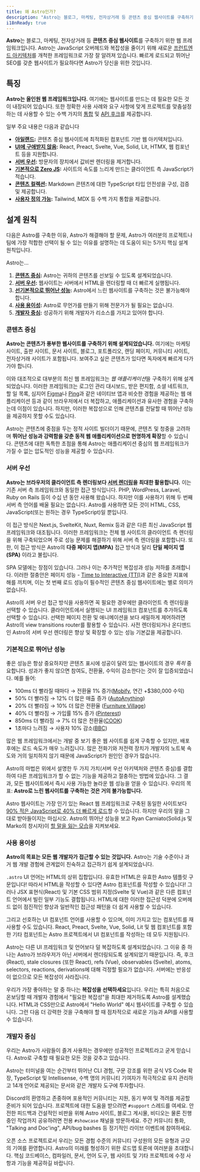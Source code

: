 ```yaml
---
title: 왜 Astro인가?
description: "Astro는 블로그, 마케팅, 전자상거래 등 콘텐츠 중심 웹사이트를 구축하기 위한 웹 프레임워크입니다. Astro가 다음 웹사이트에 적합한 이유를 알아보세요."
i18nReady: true
---
```


**Astro**는 블로그, 마케팅, 전자상거래 등 **콘텐츠 중심 웹사이트**를 구축하기 위한 웹 프레임워크입니다. Astro는 JavaScript 오버헤드와 복잡성을 줄이기 위해 새로운 [프런트엔드 아키텍처](/ko/concepts/islands/)를 개척한 프레임워크로 가장 잘 알려져 있습니다. 빠르게 로드되고 뛰어난 SEO를 갖춘 웹사이트가 필요하다면 Astro가 당신을 위한 것입니다.

## 특징

**Astro는 올인원 웹 프레임워크입니다.** 여기에는 웹사이트를 만드는 데 필요한 모든 것이 내장되어 있습니다. 또한 정확한 사용 사례와 요구 사항에 맞게 프로젝트를 맞춤설정하는 데 사용할 수 있는 수백 가지의 [통합](https://astro.build/integrations/) 및 [API 후크](/ko/reference/integrations-reference/)를 제공합니다.

일부 주요 내용은 다음과 같습니다

- **[아일랜드](/ko/concepts/islands/):** 콘텐츠 중심 웹사이트에 최적화된 컴포넌트 기반 웹 아키텍처입니다.
- **[UI에 구애받지 않음](/ko/guides/framework-components/):** React, Preact, Svelte, Vue, Solid, Lit, HTMX, 웹 컴포넌트 등을 지원합니다.
- **[서버 우선](/ko/basics/rendering-modes/):** 방문자의 장치에서 값비싼 렌더링을 제거합니다.
- **[기본적으로 Zero JS](/ko/basics/astro-components/):** 사이트의 속도를 느리게 만드는 클라이언트 측 JavaScript가 적습니다.
- **[콘텐츠 컬렉션](/ko/guides/content-collections/):** Markdown 콘텐츠에 대한 TypeScript 타입 안전성을 구성, 검증 및 제공합니다.
- **[사용자 정의 가능](/ko/guides/integrations-guide/):** Tailwind, MDX 등 수백 가지 통합을 제공합니다.

## 설계 원칙

다음은 Astro를 구축한 이유, Astro가 해결해야 할 문제, Astro가 여러분의 프로젝트나 팀에 가장 적합한 선택이 될 수 있는 이유를 설명하는 데 도움이 되는 5가지 핵심 설계 원칙입니다.

Astro는...

1. **[콘텐츠 중심](#콘텐츠-중심):** Astro는 귀하의 콘텐츠를 선보일 수 있도록 설계되었습니다.
2. **[서버 우선](#서버-우선):** 웹사이트는 서버에서 HTML을 렌더링할 때 더 빠르게 실행됩니다.
3. **[선기본적으로 뛰어난 성능](#기본적으로-뛰어난-성능):** Astro에서 느린 웹사이트를 구축하는 것은 불가능해야 합니다.
4. **[사용 용이성](#사용-용이성):** Astro로 무언가를 만들기 위해 전문가가 될 필요는 없습니다.
5. **[개발자 중심](#개발자-중심):** 성공하기 위해 개발자가 리소스를 가지고 있어야 합니다.

### 콘텐츠 중심

**Astro는 콘텐츠가 풍부한 웹사이트를 구축하기 위해 설계되었습니다.** 여기에는 마케팅 사이트, 출판 사이트, 문서 사이트, 블로그, 포트폴리오, 랜딩 페이지, 커뮤니티 사이트, 전자상거래 사이트가 포함됩니다. 보여주고 싶은 콘텐츠가 있다면 독자에게 빠르게 다가가야 합니다.

이와 대조적으로 대부분의 최신 웹 프레임워크는 *웹 애플리케이션*을 구축하기 위해 설계되었습니다. 이러한 프레임워크는 로그인 관리 대시보드, 받은 편지함, 소셜 네트워크, 할 일 목록, 심지어 [Figma](https://figma.com/)나 [Ping](https://ping.gg/)과 같은 네이티브 앱과 비슷한 경험을 제공하는 웹 애플리케이션 등과 같이 브라우저에서 더 복잡하고, 애플리케이션과 유사한 경험을 구축하는데 이점이 있습니다. 하지만, 이러한 복잡성으로 인해 콘텐츠를 전달할 때 뛰어난 성능을 제공하지 못할 수도 있습니다.

Astro는 콘텐츠에 중점을 두는 정적 사이트 빌더이기 때문에, 콘텐츠 및 청중을 고려하며 **뛰어난 성능과 강력함을 갖춘 동적 웹 애플리케이션으로 현명하게 확장**할 수 있습니다. 콘텐츠에 대한 독특한 초점을 통해 Astro는 애플리케이션 중심의 웹 프레임워크가 가질 수 없는 압도적인 성능을 제공할 수 있습니다.

### 서버 우선

**Astro는 브라우저의 클라이언트 측 렌더링보다 [서버 렌더링](/ko/basics/rendering-modes/)을 최대한 활용합니다.** 이는 기존 서버 측 프레임워크와 동일한 접근 방식입니다. PHP, WordPress, Laravel, Ruby on Rails 등이 수십 년 동안 사용해 왔습니다. 하지만 이를 사용하기 위해 두 번째 서버 측 언어를 배울 필요는 없습니다. Astro를 사용하면 모든 것이 HTML, CSS, JavaScript(또는 원하는 경우 TypeScript)일 뿐입니다.

이 접근 방식은 Next.js, SvelteKit, Nuxt, Remix 등과 같은 다른 최신 JavaScript 웹 프레임워크와 대조됩니다. 이러한 프레임워크는 전체 웹 사이트의 클라이언트 측 렌더링을 위해 구축되었으며 주로 성능 문제를 해결하기 위해 서버 측 렌더링을 포함합니다. 또한, 이 접근 방식은 Astro의 **다중 페이지 앱(MPA)** 접근 방식과 달리 **단일 페이지 앱(SPA)** 이라고 불립니다.

SPA 모델에는 장점이 있습니다. 그러나 이는 추가적인 복잡성과 성능 저하를 초래합니다. 이러한 절충안은 페이지 성능 - [Time to Interactive (TTI)](https://web.dev/interactive/)과 같은 중요한 지표에 해를 끼치며, 이는 첫 번째 로드 성능이 필수적인 콘텐츠 중심 웹사이트에는 별로 의미가 없습니다.

Astro의 서버 우선 접근 방식을 사용하면 꼭 필요한 경우에만 클라이언트 측 렌더링을 선택할 수 있습니다. 클라이언트에서 실행되는 UI 프레임워크 컴포넌트를 추가하도록 선택할 수 있습니다. 선택한 페이지 전환 및 애니메이션을 보다 세밀하게 제어하려면 Astro의 view transitions router를 활용할 수 있습니다. 사전 렌더링되거나 온디맨드인 Astro의 서버 우선 렌더링은 향상 및 확장할 수 있는 성능 기본값을 제공합니다.

### 기본적으로 뛰어난 성능

좋은 성능은 항상 중요하지만 콘텐츠 표시에 성공이 달려 있는 웹사이트의 경우 *특히* 중요합니다. 성과가 좋지 않으면 참여도, 전환율, 수익이 감소한다는 것이 잘 입증되었습니다. 예를 들어:

- 100ms 더 빨라질 때마다 → 전환율 1% 증가([Mobify](https://web.dev/why-speed-matters/), 연간 +$380,000 수익)
- 50% 더 빨라짐 → 12% 더 많은 매출 증가 ([AutoAnything](https://www.digitalcommerce360.com/2010/08/19/web-accelerator-revs-conversion-and-sales-autoanything/))
- 20% 더 빨라짐 → 10% 더 많은 전환율 ([Furniture Village](https://www.thinkwithgoogle.com/intl/en-gb/marketing-strategies/app-and-mobile/furniture-village-and-greenlight-slash-page-load-times-boosting-user-experience/))
- 40% 더 빨라짐 → 가입률 15% 증가 ([Pinterest](https://medium.com/pinterest-engineering/driving-user-growth-with-performance-improvements-cfc50dafadd7))
- 850ms 더 빨라짐 → 7% 더 많은 전환율([COOK](https://web.dev/why-speed-matters/))
- 1초마다 느려짐 → 사용자 10% 감소([BBC](https://www.creativebloq.com/features/how-the-bbc-builds-websites-that-scale))

많은 웹 프레임워크에서는 개발 중 보기 좋은 웹 사이트를 쉽게 구축할 수 있지만, 배포 후에는 로드 속도가 매우 느려집니다. 많은 전화기와 저전력 장치가 개발자의 노트북 속도와 거의 일치하지 않기 때문에 JavaScript가 원인인 경우가 많습니다.

Astro의 마법은 위에서 설명한 두 가지 가치(서버 우선 아키텍처와 콘텐츠 중심)를 결합하여 다른 프레임워크가 할 수 없는 기능을 제공하고 절충하는 방법에 있습니다. 그 결과, 모든 웹사이트에서 즉시 사용 가능한 놀라운 웹 성능을 얻을 수 있습니다. 우리의 목표: **Astro로 느린 웹사이트를 구축하는 것은 거의 불가능합니다.**

Astro 웹사이트는 가장 인기 있는 React 웹 프레임워크로 구축된 동일한 사이트보다 [90% 적은 JavaScript로 40% 더 빠르게 로드](https://twitter.com/t3dotgg/status/1437195415439360003)할 수 있습니다. 하지만 우리의 말을 그대로 받아들이지는 마십시오. Astro의 뛰어난 성능을 보고 Ryan Carniato(Solid.js 및 Marko의 창시자)이 [할 말을 잃는 모습](https://youtu.be/2ZEMb_H-LYE?t=8163)을 지켜보세요.

### 사용 용이성

**Astro의 목표는 모든 웹 개발자가 접근할 수 있는 것입니다.** Astro는 기술 수준이나 과거 웹 개발 경험에 관계없이 친숙하고 접근하기 쉽게 설계되었습니다.

`.astro` UI 언어는 HTML의 상위 집합입니다. 유효한 HTML은 유효한 Astro 템플릿 구문입니다! 따라서 HTML을 작성할 수 있다면 Astro 컴포넌트를 작성할 수 있습니다! 그러나 JSX 표현식(React) 및 기본 CSS 범위 지정(Svelte 및 Vue)과 같은 다른 컴포넌트 언어에서 빌린 일부 기능도 결합됩니다. HTML에 대한 이러한 접근성 덕분에 오버헤드 없이 점진적인 향상과 일반적인 접근성 패턴을 더 쉽게 사용할 수 있습니다.

그리고 선호하는 UI 컴포넌트 언어를 사용할 수 있으며, 이미 가지고 있는 컴포넌트를 재사용할 수도 있습니다. React, Preact, Svelte, Vue, Solid, Lit 및 웹 컴포넌트를 포함한 기타 컴포넌트는 Astro 프로젝트에서 UI 컴포넌트를 작성하는 데 모두 지원됩니다.

Astro는 다른 UI 프레임워크 및 언어보다 덜 복잡하도록 설계되었습니다. 그 이유 중 하나는 Astro가 브라우저가 아닌 서버에서 렌더링되도록 설계되었기 때문입니다. 즉, 후크(React), stale closures (또한 React), refs (Vue), observables (Svelte), atoms, selectors, reactions, derivations에 대해 걱정할 필요가 없습니다. 서버에는 반응성이 없으므로 모든 복잡성이 사라집니다.

우리가 가장 좋아하는 말 중 하나는 **복잡성을 선택하세요**입니다. 우리는 특히 처음으로 온보딩할 때 개발자 경험에서 "필요한 복잡성"을 최대한 제거하도록 Astro를 설계했습니다. HTML과 CSS만으로 Astro에서 "Hello World" 예시 웹사이트를 구축할 수 있습니다. 그런 다음 더 강력한 것을 구축해야 할 때 점차적으로 새로운 기능과 API를 사용할 수 있습니다.

### 개발자 중심

우리는 Astro가 사람들이 즐겨 사용하는 경우에만 성공적인 프로젝트라고 굳게 믿습니다. Astro로 구축할 때 필요한 모든 것을 갖추고 있습니다.

Astro는 터미널을 여는 순간부터 뛰어난 CLI 경험, 구문 강조를 위한 공식 VS Code 확장, TypeScript 및 Intellisense, 수백 명의 커뮤니티 기여자가 적극적으로 유지 관리하고 14개 언어로 제공되는 문서와 같은 개발자 도구에 투자합니다.

Discord의 환영하고 존중하며 포용적인 커뮤니티는 지원, 동기 부여 및 격려를 제공할 준비가 되어 있습니다. 프로젝트에 대한 도움을 받으려면 `#support` 스레드를 여세요. 안전한 피드백과 건설적인 비판을 위해 Astro 사이트, 블로그 게시물, 비디오는 물론 진행 중인 작업까지 공유하려면 전용 `#showcase` 채널을 방문하세요. 주간 커뮤니티 통화, "Talking and Doc'ing", API/bug bashes 등 정기적인 라이브 이벤트에 참여하세요.

오픈 소스 프로젝트로서 우리는 모든 경험 수준의 커뮤니티 구성원의 모든 유형과 규모의 기여를 환영합니다. Astro의 미래를 형성하기 위한 로드맵 토론에 여러분을 초대합니다. 핵심 코드베이스, 컴파일러, 문서, 언어 도구, 웹 사이트 및 기타 프로젝트에 수정 사항과 기능을 제공하길 바랍니다.